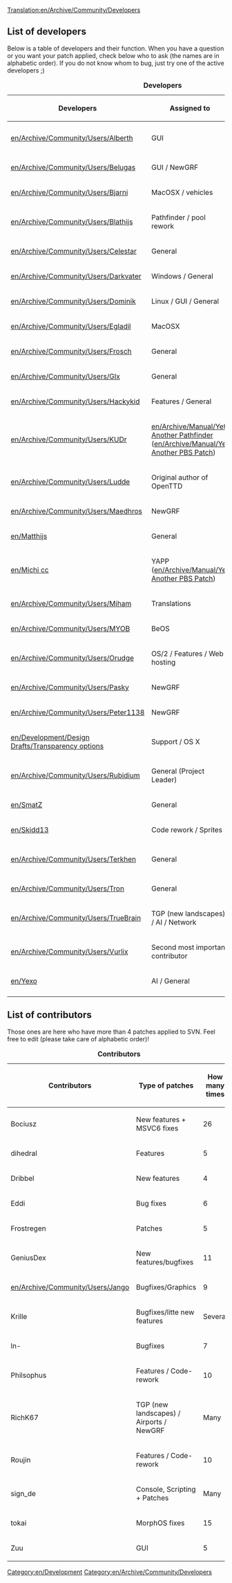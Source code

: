 [[Translation:en/Archive/Community/Developers]]


==List of developers==
Below is a table of developers and their function. When you have a question or you want your patch applied, check below who to ask (the names are in alphabetic order). If you do not know whom to bug, just try one of the active developers ;)

{| {{en/Wikitable}}
|+ '''Developers'''
|- style="background:#efefef"
! Developers !! Assigned to !! Status !! Joined !! Left
|-
|[[en/Archive/Community/Users/Alberth]] || GUI || active || pre 0.7 || -
|-
|[[en/Archive/Community/Users/Belugas]] || GUI / NewGRF || active || 0.4.6 || -
|-
|[[en/Archive/Community/Users/Bjarni]] || MacOSX / vehicles || inactive || ? || -
|-
|[[en/Archive/Community/Users/Blathijs]] ||Pathfinder / pool rework  || inactive || 0.3.0 || -
|-
|[[en/Archive/Community/Users/Celestar]] || General || inactive || 0.3.5 || -
|-
|[[en/Archive/Community/Users/Darkvater]] || Windows / General || inactive || ? || -
|-
|[[en/Archive/Community/Users/Dominik]] || Linux / GUI / General || retired || 0.3.0 || 0.3.6
|-
|[[en/Archive/Community/Users/Egladil]] || MacOSX || inactive || 0.4.6 || -
|-
|[[en/Archive/Community/Users/Frosch]] || General || active || 0.6 || -
|-
|[[en/Archive/Community/Users/Glx]] || General || active || 0.4.8 || -
|-
|[[en/Archive/Community/Users/Hackykid]] || Features / General || retired || 0.4 || 0.4
|-
|[[en/Archive/Community/Users/KUDr]] || [[en/Archive/Manual/Yet Another Pathfinder]] ([[en/Archive/Manual/Yet Another PBS Patch]]) || inactive || 0.4.8 || -
|-
|[[en/Archive/Community/Users/Ludde]] || Original author of OpenTTD || retired || pre 0.1 || 0.3.3 
|-
|[[en/Archive/Community/Users/Maedhros]] || NewGRF || inactive || 0.5.0 || -
|-
|[[en/Matthijs]] ||General || inactive || 0.3.5 || -
|-
|[[en/Michi cc]] || YAPP ([[en/Archive/Manual/Yet Another PBS Patch]]) || active || 0.6.3 || - 
|-
|[[en/Archive/Community/Users/Miham]] || Translations || inactive || ? || - 
|-
|[[en/Archive/Community/Users/MYOB]] || BeOS || retired || 0.1 || 0.3.3
|-
|[[en/Archive/Community/Users/Orudge]] || OS/2 / Features / Web hosting || active || pre 0.1 || -
|-
|[[en/Archive/Community/Users/Pasky]] || NewGRF || retired || 0.3.0 || 0.3.6
|-
|[[en/Archive/Community/Users/Peter1138]] || NewGRF || active || 0.4.5 || -
|-
|[[en/Development/Design Drafts/Transparency options]] || Support / OS X || active || pre 1.1 || -
|-
|[[en/Archive/Community/Users/Rubidium]] || General (Project Leader) || active || 0.4.8 || -
|-
|[[en/SmatZ]] || General || active || 0.6 || -
|-
|[[en/Skidd13]] || Code rework / Sprites || retired || 0.6 || 0.7
|-
|[[en/Archive/Community/Users/Terkhen]] || General || active || pre 1.0 || -
|-
|[[en/Archive/Community/Users/Tron]] || General || inactive || ? || ?
|-
|[[en/Archive/Community/Users/TrueBrain]] || TGP (new landscapes) / AI / Network || retired || 0.3.0 || pre 0.7
|-
|[[en/Archive/Community/Users/Vurlix]] || Second most important contributor || retired || 0.1 || 0.3.2
|-
|[[en/Yexo]] || AI / General || active || 0.6.3 || -
|-
|}

==List of contributors==

Those ones are here who have more than 4 patches applied to SVN. Feel free to edit (please take care of alphabetic order)!

{| {{en/Wikitable}}
|+ '''Contributors'''
|- style="background:#efefef"
! Contributors !! Type of patches !! How many times
|-
|Bociusz || New features + MSVC6 fixes || 26
|-
|dihedral || Features || 5
|-
|Dribbel || New features || 4
|-
|Eddi || Bug fixes || 6
|-
|Frostregen || Patches || 5
|-
|GeniusDex || New features/bugfixes || 11
|-
|[[en/Archive/Community/Users/Jango]] || Bugfixes/Graphics || 9
|-
|Krille || Bugfixes/litte new features || Several
|-
|ln- || Bugfixes || 7
|-
|Philsophus || Features / Code-rework || 10
|-
|RichK67 || TGP (new landscapes) / Airports / NewGRF || Many
|-
|Roujin || Features / Code-rework || 10
|-
|sign_de || Console, Scripting + Patches || Many
|-
|tokai || MorphOS fixes || 15
|-
|Zuu || GUI || 5
|}

[[Category:en/Development]]
[[Category:en/Archive/Community/Developers]]